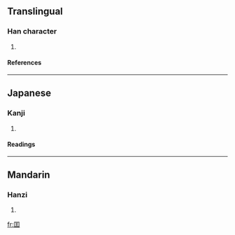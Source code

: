 {{see|國}}

==Translingual==
===Han character===
{{Han char|rn=31|rad=囗|as=04|sn=7|four=|canj=田一土 (WMG)}}
# {{defn|Han}}
====References====
{{Han ref|kx=0217.190|dkj=04716|dj=0445.020|hdz=10713.100|uh=56EF|ud=22255}}
----
==Japanese==
===Kanji===
{{ja-kanji|grade=|rs=囗04}}
# {{defn|Japanese}} 
====Readings====
{{ja-readings|on=[[こく]] (koku)|kun=}}
----
==Mandarin==
===Hanzi===
{{cmn-hanzi|pin=[[chuāng]] (chuang1), [[guó]] (guo2)|wg=ch'uang<sup>1</sup>, kuo<sup>2</sup>}}
# {{defn|Mandarin}}

[[fr:囯]]